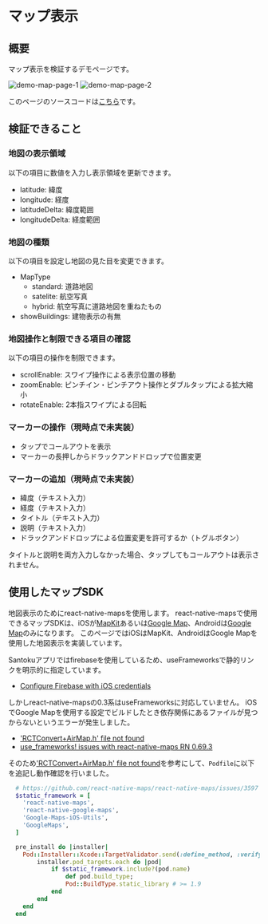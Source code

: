 # マップ表示

## 概要

マップ表示を検証するデモページです。

![demo-map-page-1](./demo-map-page-1.png) ![demo-map-page-2](./demo-map-page-2.png)

このページのソースコードは[こちら](https://github.com/{@inject:organization}/mobile-app-crib-notes/tree/master/example-app/SantokuApp/src/features/demo-map)です。

## 検証できること

### 地図の表示領域

以下の項目に数値を入力し表示領域を更新できます。

- latitude: 緯度
- longitude: 経度
- latitudeDelta: 緯度範囲
- longitudeDelta: 経度範囲

### 地図の種類

以下の項目を設定し地図の見た目を変更できます。

- MapType
  - standard: 道路地図
  - satelite: 航空写真
  - hybrid: 航空写真に道路地図を重ねたもの
- showBuildings: 建物表示の有無

### 地図操作と制限できる項目の確認

以下の項目の操作を制限できます。

- scrollEnable: スワイプ操作による表示位置の移動
- zoomEnable: ピンチイン・ピンチアウト操作とダブルタップによる拡大縮小
- rotateEnable: 2本指スワイプによる回転

### マーカーの操作（現時点で未実装）

- タップでコールアウトを表示
- マーカーの長押しからドラックアンドドロップで位置変更

### マーカーの追加（現時点で未実装）

- 緯度（テキスト入力）
- 経度（テキスト入力）
- タイトル（テキスト入力）
- 説明（テキスト入力）
- ドラックアンドドロップによる位置変更を許可するか（トグルボタン）

タイトルと説明を両方入力しなかった場合、タップしてもコールアウトは表示されません。

## 使用したマップSDK

地図表示のためにreact-native-mapsを使用します。
react-native-mapsで使用できるマップSDKは、iOSが[MapKit](https://developer.apple.com/documentation/mapkit/)あるいは[Google Map](https://developers.google.com/maps/documentation/ios-sdk?hl=ja)、Androidは[Google Map](https://developers.google.com/maps/documentation/android-sdk?hl=ja)のみになります。
このページではiOSはMapKit、AndroidはGoogle Mapを使用した地図表示を実装しています。

Santokuアプリではfirebaseを使用しているため、useFrameworksで静的リンクを明示的に指定しています。

- [Configure Firebase with iOS credentials](https://rnfirebase.io/#altering-cocoapods-to-use-frameworks)

しかしreact-native-mapsの0.3系はuseFrameworksに対応していません。
iOSでGoogle Mapを使用する設定でビルドしたとき依存関係にあるファイルが見つからないというエラーが発生しました。

- ['RCTConvert+AirMap.h' file not found](https://github.com/react-native-maps/react-native-maps/issues/3597)
- [use_frameworks! issues with react-native-maps RN 0.69.3](https://github.com/react-native-maps/react-native-maps/discussions/4389)

そのため['RCTConvert+AirMap.h' file not found](https://github.com/react-native-maps/react-native-maps/issues/3597)を参考にして、`Podfile`に以下を追記し動作確認を行いました。

```Ruby
  # https://github.com/react-native-maps/react-native-maps/issues/3597
  $static_framework = [
    'react-native-maps',
    'react-native-google-maps',
    'Google-Maps-iOS-Utils',
    'GoogleMaps',
  ]

  pre_install do |installer|
    Pod::Installer::Xcode::TargetValidator.send(:define_method, :verify_no_static_framework_transitive_dependencies) {}
        installer.pod_targets.each do |pod|
            if $static_framework.include?(pod.name)
                def pod.build_type;
                Pod::BuildType.static_library # >= 1.9
            end
        end
    end
  end
```
